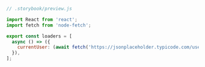 ```js
// .storybook/preview.js

import React from 'react';
import fetch from 'node-fetch';

export const loaders = [
  async () => ({
    currentUser: (await fetch('https://jsonplaceholder.typicode.com/users/1')).json(),
  }),
];
```
